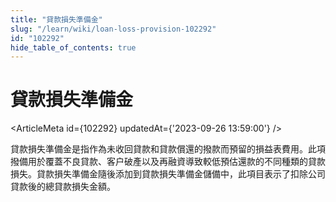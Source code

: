 ```yaml
---
title: "貸款損失準備金"
slug: "/learn/wiki/loan-loss-provision-102292"
id: "102292"
hide_table_of_contents: true
---
```



# 貸款損失準備金

<ArticleMeta id={102292} updatedAt={'2023-09-26 13:59:00'} />
<div className='border-solid border-b border-t-0 my-4 border-[var(--ifm-color-gray-300)]' />

貸款損失準備金是指作為未收回貸款和貸款償還的撥款而預留的損益表費用。此項撥備用於覆蓋不良貸款、客户破產以及再融資導致較低預估還款的不同種類的貸款損失。貸款損失準備金隨後添加到貸款損失準備金儲備中，此項目表示了扣除公司貸款後的總貸款損失金額。
